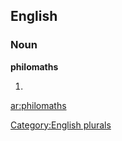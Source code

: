 
==English==

===Noun===
'''philomaths'''

# {{plural of|[[philomath]]}}

[[Category:English plurals]]

[[ar:philomaths]]